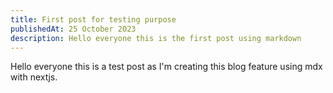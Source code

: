 ---
title: First post for testing purpose
publishedAt: 25 October 2023
description: Hello everyone this is the first post using markdown
---

Hello everyone this is a test post as I'm creating this blog feature using mdx with nextjs.
